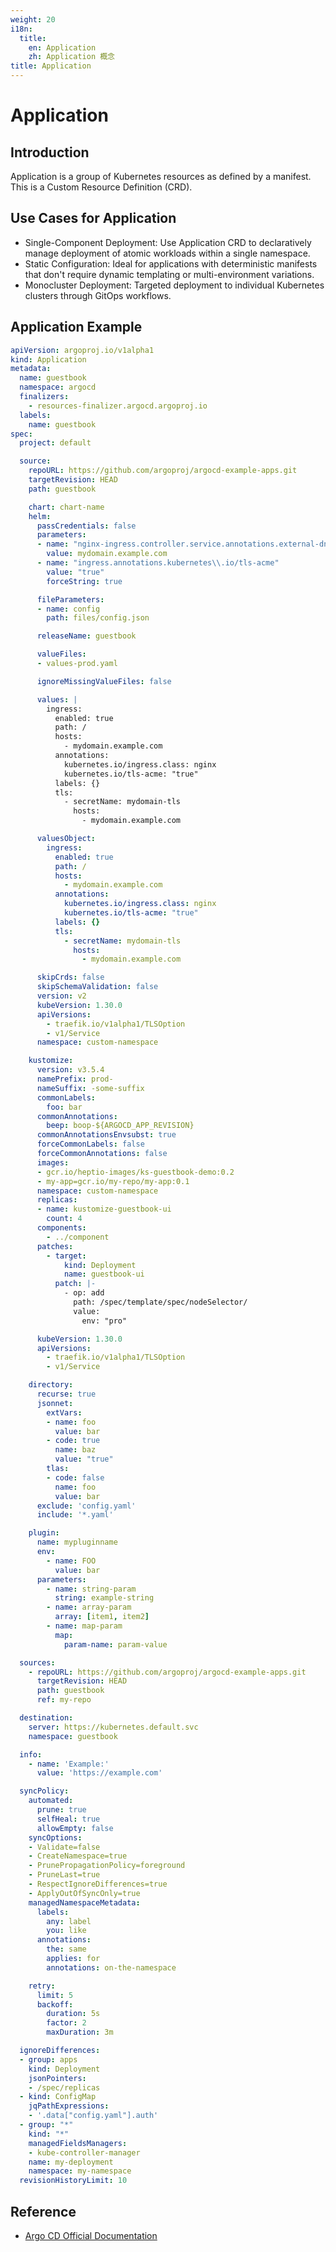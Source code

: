 ```yaml
---
weight: 20
i18n:
  title:
    en: Application
    zh: Application 概念
title: Application
---
```


# Application

## Introduction

Application is a group of Kubernetes resources as defined by a manifest. This is a Custom Resource Definition (CRD).

## Use Cases for Application

- Single-Component Deployment: Use Application CRD to declaratively manage deployment of atomic workloads within a single namespace. 
- Static Configuration: Ideal for applications with deterministic manifests that don't require dynamic templating or multi-environment variations.
- Monocluster Deployment: Targeted deployment to individual Kubernetes clusters through GitOps workflows.

## Application Example

```yaml
apiVersion: argoproj.io/v1alpha1
kind: Application
metadata:
  name: guestbook
  namespace: argocd
  finalizers:
    - resources-finalizer.argocd.argoproj.io
  labels:
    name: guestbook
spec:
  project: default

  source:
    repoURL: https://github.com/argoproj/argocd-example-apps.git
    targetRevision: HEAD
    path: guestbook

    chart: chart-name
    helm:
      passCredentials: false
      parameters:
      - name: "nginx-ingress.controller.service.annotations.external-dns\\.alpha\\.kubernetes\\.io/hostname"
        value: mydomain.example.com
      - name: "ingress.annotations.kubernetes\\.io/tls-acme"
        value: "true"
        forceString: true

      fileParameters:
      - name: config
        path: files/config.json

      releaseName: guestbook

      valueFiles:
      - values-prod.yaml

      ignoreMissingValueFiles: false

      values: |
        ingress:
          enabled: true
          path: /
          hosts:
            - mydomain.example.com
          annotations:
            kubernetes.io/ingress.class: nginx
            kubernetes.io/tls-acme: "true"
          labels: {}
          tls:
            - secretName: mydomain-tls
              hosts:
                - mydomain.example.com

      valuesObject:
        ingress:
          enabled: true
          path: /
          hosts:
            - mydomain.example.com
          annotations:
            kubernetes.io/ingress.class: nginx
            kubernetes.io/tls-acme: "true"
          labels: {}
          tls:
            - secretName: mydomain-tls
              hosts:
                - mydomain.example.com

      skipCrds: false
      skipSchemaValidation: false
      version: v2
      kubeVersion: 1.30.0
      apiVersions:
        - traefik.io/v1alpha1/TLSOption
        - v1/Service
      namespace: custom-namespace

    kustomize:
      version: v3.5.4
      namePrefix: prod-
      nameSuffix: -some-suffix
      commonLabels:
        foo: bar
      commonAnnotations:
        beep: boop-${ARGOCD_APP_REVISION}
      commonAnnotationsEnvsubst: true
      forceCommonLabels: false
      forceCommonAnnotations: false
      images:
      - gcr.io/heptio-images/ks-guestbook-demo:0.2
      - my-app=gcr.io/my-repo/my-app:0.1
      namespace: custom-namespace
      replicas:
      - name: kustomize-guestbook-ui
        count: 4
      components:
        - ../component
      patches:
        - target:
            kind: Deployment
            name: guestbook-ui
          patch: |-
            - op: add
              path: /spec/template/spec/nodeSelector/
              value:
                env: "pro"

      kubeVersion: 1.30.0
      apiVersions:
        - traefik.io/v1alpha1/TLSOption
        - v1/Service

    directory:
      recurse: true
      jsonnet:
        extVars:
        - name: foo
          value: bar
        - code: true
          name: baz
          value: "true"
        tlas:
        - code: false
          name: foo
          value: bar
      exclude: 'config.yaml'
      include: '*.yaml'

    plugin:
      name: mypluginname
      env:
        - name: FOO
          value: bar
      parameters:
        - name: string-param
          string: example-string
        - name: array-param
          array: [item1, item2]
        - name: map-param
          map:
            param-name: param-value

  sources:
    - repoURL: https://github.com/argoproj/argocd-example-apps.git
      targetRevision: HEAD
      path: guestbook
      ref: my-repo 

  destination:
    server: https://kubernetes.default.svc
    namespace: guestbook

  info:
    - name: 'Example:'
      value: 'https://example.com'

  syncPolicy:
    automated:
      prune: true
      selfHeal: true
      allowEmpty: false
    syncOptions:
    - Validate=false
    - CreateNamespace=true
    - PrunePropagationPolicy=foreground
    - PruneLast=true
    - RespectIgnoreDifferences=true
    - ApplyOutOfSyncOnly=true
    managedNamespaceMetadata:
      labels:
        any: label
        you: like
      annotations:
        the: same
        applies: for
        annotations: on-the-namespace

    retry:
      limit: 5
      backoff:
        duration: 5s
        factor: 2
        maxDuration: 3m

  ignoreDifferences:
  - group: apps
    kind: Deployment
    jsonPointers:
    - /spec/replicas
  - kind: ConfigMap
    jqPathExpressions:
    - '.data["config.yaml"].auth'
  - group: "*"
    kind: "*"
    managedFieldsManagers:
    - kube-controller-manager
    name: my-deployment
    namespace: my-namespace
  revisionHistoryLimit: 10
```

## Reference
- [Argo CD Official Documentation](https://argo-cd.readthedocs.io/en/stable/)

